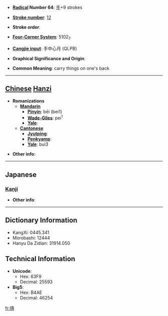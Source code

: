 * '''[[Wiktionary:Chinese radical index| Radical]] Number 64''': [[Wiktionary:Chinese radical index 手|手]]+9 strokes

* '''[[Wiktionary:Chinese total strokes index|Stroke number]]''': [[Wiktionary:Chinese total strokes index 12|12]]

* '''Stroke order''': 

* '''[[Wiktionary:Chinese four corner index|Four-Corner System]]''': 5102<sub>7</sub>

* '''[[Wiktionary:Chinese Cangjie index|Cangjie input]]''': 手中心月 (QLPB)

* '''Graphical Significance and Origin''': 

* '''Common Meaning''': carry things on one's back

----

== [[Chinese]] [[Hanzi]] ==

* '''Romanizations'''
** '''[[Mandarin]]'''
*** '''[[Pinyin]]''': bēi (bei1)
*** '''[[Wade-Giles]]''': pei<sup>1</sup>
*** '''[[Yale]]''': 
** '''[[Cantonese]]'''
*** '''[[Jyutping]]''':
*** '''[[Penkyamp]]''': 
*** '''[[Yale]]''': bui3

* '''Other info''': 

----

==Japanese==
===[[Kanji]]===
{{kanji|on readings=[[はい]] (hai)|kun readings=[[せおう]] (seou)}}

* '''Other info''':  

----

== Dictionary Information ==

* KangXi: 0445.341
* Morobashi: 12444
* Hanyu Da Zidian: 31914.050

== Technical Information ==

* '''Unicode''':
** Hex: 63F9
** Decimal: 25593
* '''Big5''':
** Hex: B4AE
** Decimal: 46254

[[fr:揹]]